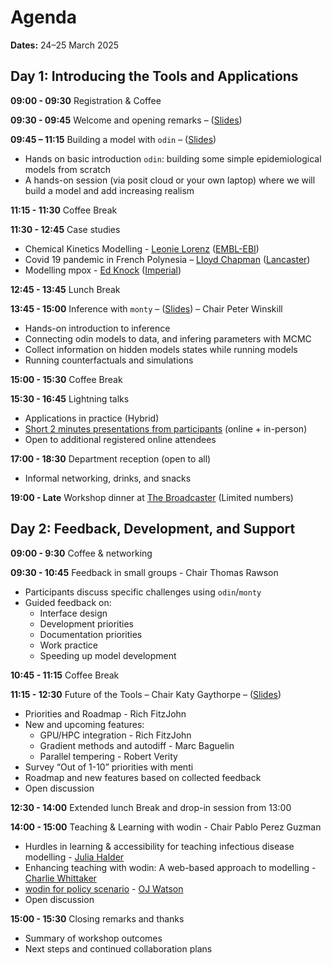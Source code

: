 # Agenda {.unnumbered}

**Dates:** 24–25 March 2025

## Day 1: Introducing the Tools and Applications {.unnumbered}

**09:00 - 09:30**
Registration & Coffee

**09:30 - 09:45**
Welcome and opening remarks -- ([Slides](introduction.qmd))

**09:45 – 11:15** Building a model with `odin` -- ([Slides](odin.qmd))
  
  - Hands on basic introduction `odin`: building some simple epidemiological models from scratch
  - A hands-on session (via posit cloud or your own laptop) where we will build a model and add increasing realism

**11:15 - 11:30**
Coffee Break

**11:30 - 12:45**
Case studies

- Chemical Kinetics Modelling - [Leonie Lorenz](https://www.ebi.ac.uk/people/person/leonie-lorenz/) ([EMBL-EBI](https://www.ebi.ac.uk/research/lees/))
- Covid 19 pandemic in French Polynesia – [Lloyd Chapman](https://www.lancaster.ac.uk/maths/people/lloyd-chapman) ([Lancaster](https://www.lancaster.ac.uk/maths/))
- Modelling mpox - [Ed Knock](https://profiles.imperial.ac.uk/e.knock) ([Imperial](https://www.imperial.ac.uk/mrc-global-infectious-disease-analysis/))

**12:45 - 13:45**
Lunch Break

**13:45 - 15:00**
Inference with `monty` -- ([Slides](fitting.qmd)) -- Chair Peter Winskill

- Hands-on introduction to inference
- Connecting odin models to data, and infering parameters with MCMC
- Collect information on hidden models states while running models
- Running counterfactuals and simulations

**15:00 - 15:30**
Coffee Break

**15:30 - 16:45**
Lightning talks

- Applications in practice (Hybrid)
- [Short 2 minutes presentations from participants](talks.qmd) (online + in-person)
- Open to additional registered online attendees

**17:00 - 18:30**
Department reception (open to all)

- Informal networking, drinks, and snacks

**19:00 - Late**
Workshop dinner at [The Broadcaster](https://www.thebroadcaster.co.uk/) (Limited numbers)

## Day 2: Feedback, Development, and Support

**09:00 - 9:30**
Coffee & networking

**09:30 - 10:45**
Feedback in small groups - Chair Thomas Rawson

- Participants discuss specific challenges using `odin`/`monty`
- Guided feedback on:
  - Interface design
  - Development priorities
  - Documentation priorities
  - Work practice
  - Speeding up model development

**10:45 - 11:15**
Coffee Break

**11:15 - 12:30**
Future of the Tools -- Chair Katy Gaythorpe -- ([Slides](future.qmd))

- Priorities and Roadmap - Rich FitzJohn
- New and upcoming features:
  - GPU/HPC integration - Rich FitzJohn
  - Gradient methods and autodiff - Marc Baguelin
  - Parallel tempering - Robert Verity
- Survey “Out of 1-10” priorities with menti
- Roadmap and new features based on collected feedback
- Open discussion

**12:30 - 14:00**
Extended lunch Break and drop-in session from 13:00

**14:00 - 15:00**
Teaching & Learning with wodin - Chair Pablo Perez Guzman

- Hurdles in learning & accessibility for teaching infectious disease modelling - [Julia Halder](https://www.iddo.org/julia-halder)
- Enhancing teaching with wodin: A web-based approach to modelling - [Charlie Whittaker](https://www.charleswhittaker.net/)
- [wodin for policy scenario](https://docs.google.com/presentation/d/1SsmF3OxElWomh4CXyU8lvKL8xV_lQXOlP3PxQs0z4GQ/edit?usp=sharing) - [OJ Watson](https://www.ojwatson.co.uk/)
- Open discussion

**15:00 - 15:30**
Closing remarks and thanks

- Summary of workshop outcomes
- Next steps and continued collaboration plans
